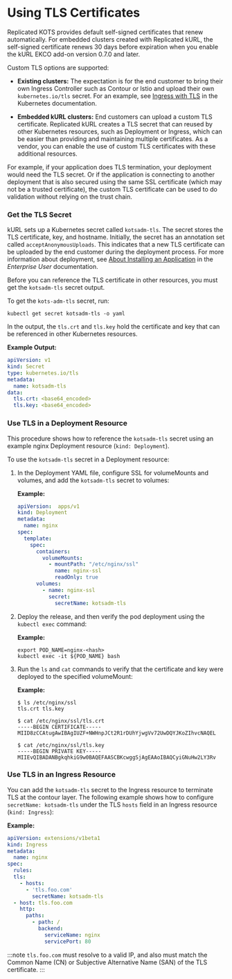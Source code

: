 
# Using TLS Certificates

<KurlAvailability/>

Replicated KOTS provides default self-signed certificates that renew automatically. For embedded clusters created with Replicated kURL, the self-signed certificate renews 30 days before expiration when you enable the kURL EKCO add-on version 0.7.0 and later.

Custom TLS options are supported:

- **Existing clusters:** The expectation is for the end customer to bring their own Ingress Controller such as Contour or Istio and upload their own `kubernetes.io/tls` secret. For an example, see [Ingress with TLS](https://kubernetes.io/docs/concepts/services-networking/ingress/#tls) in the Kubernetes documentation.

- **Embedded kURL clusters:** End customers can upload a custom TLS certificate. Replicated kURL creates a TLS secret that can reused by other Kubernetes resources, such as Deployment or Ingress, which can be easier than providing and maintaining multiple certificates. As a vendor, you can enable the use of custom TLS certificates with these additional resources.

For example, if your application does TLS termination, your deployment would need the TLS secret. Or if the application is connecting to another deployment that is also secured using the same SSL certificate (which may not be a trusted certificate), the custom TLS certificate can be used to do validation without relying on the trust chain.

### Get the TLS Secret

kURL sets up a Kubernetes secret called `kotsadm-tls`. The secret stores the TLS certificate, key, and hostname. Initially, the secret has an annotation set called `acceptAnonymousUploads`. This indicates that a new TLS certificate can be uploaded by the end customer during the deployment process. For more information about deployment, see [About Installing an Application](/enterprise/installing-overview) in the _Enterprise User_ documentation.

Before you can reference the TLS certificate in other resources, you must get the `kotsadm-tls` secret output.

To get the `kots-adm-tls` secret, run:

```shell
kubectl get secret kotsadm-tls -o yaml
```

In the output, the `tls.crt` and `tls.key` hold the certificate and key that can be referenced in other Kubernetes resources.

**Example Output:**

```yaml
apiVersion: v1
kind: Secret
type: kubernetes.io/tls
metadata:
  name: kotsadm-tls
data:
  tls.crt: <base64_encoded>
  tls.key: <base64_encoded>
```

### Use TLS in a Deployment Resource

This procedure shows how to reference the `kotsadm-tls` secret using an example nginx Deployment resource (`kind: Deployment`).

To use the `kotsadm-tls` secret in a Deployment resource:

1. In the Deployment YAML file, configure SSL for volumeMounts and volumes, and add the `kotsadm-tls` secret to volumes:

   **Example:**

   ```yaml
   apiVersion:  apps/v1
   kind: Deployment
   metadata:
     name: nginx
   spec:
     template:
       spec:
         containers:
           volumeMounts:
             - mountPath: "/etc/nginx/ssl"
               name: nginx-ssl
               readOnly: true
         volumes:
           - name: nginx-ssl
             secret:
               secretName: kotsadm-tls
   ```

1. Deploy the release, and then verify the pod deployment using the `kubectl exec` command:

   **Example:**

   ```shell
   export POD_NAME=nginx-<hash>
   kubectl exec -it ${POD_NAME} bash
   ```

1. Run the `ls` and `cat` commands to verify that the certificate and key were deployed to the specified volumeMount:

   **Example:**

   ```shell
   $ ls /etc/nginx/ssl
   tls.crt tls.key

   $ cat /etc/nginx/ssl/tls.crt
   -----BEGIN CERTIFICATE-----
   MIID8zCCAtugAwIBAgIUZF+NWHnpJCt2R1rDUhYjwgVv72UwDQYJKoZIhvcNAQEL

   $ cat /etc/nginx/ssl/tls.key
   -----BEGIN PRIVATE KEY-----
   MIIEvQIBADANBgkqhkiG9w0BAQEFAASCBKcwggSjAgEAAoIBAQCyiGNuHw2LY3Rv
   ```

### Use TLS in an Ingress Resource

You can add the `kotsadm-tls` secret to the Ingress resource to terminate TLS at the contour layer. The following example shows how to configure `secretName: kotsadm-tls` under the TLS `hosts` field in an Ingress resource (`kind: Ingress`):

**Example:**

```yaml
apiVersion: extensions/v1beta1
kind: Ingress
metadata:
  name: nginx
spec:
  rules:
  tls:
    - hosts:
      - 'tls.foo.com'
        secretName: kotsadm-tls
  - host: tls.foo.com
    http:
      paths:
        - path: /
          backend:
            serviceName: nginx
            servicePort: 80
```
:::note
`tls.foo.com` must resolve to a valid IP, and also must match the Common Name (CN) or Subjective Alternative Name (SAN) of the TLS certificate.
:::
